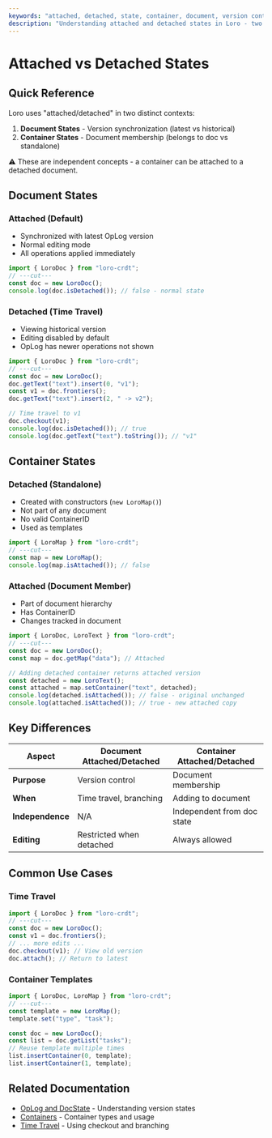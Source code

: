 ```yaml
---
keywords: "attached, detached, state, container, document, version control"
description: "Understanding attached and detached states in Loro - two different but related concepts"
---
```


# Attached vs Detached States

## Quick Reference

Loro uses "attached/detached" in two distinct contexts:

1. **Document States** - Version synchronization (latest vs historical)
2. **Container States** - Document membership (belongs to doc vs standalone)

⚠️ These are independent concepts - a container can be attached to a detached document.

## Document States

### Attached (Default)
- Synchronized with latest OpLog version
- Normal editing mode
- All operations applied immediately

```ts twoslash
import { LoroDoc } from "loro-crdt";
// ---cut---
const doc = new LoroDoc();
console.log(doc.isDetached()); // false - normal state
```

### Detached (Time Travel)
- Viewing historical version
- Editing disabled by default
- OpLog has newer operations not shown

```ts twoslash
import { LoroDoc } from "loro-crdt";
// ---cut---
const doc = new LoroDoc();
doc.getText("text").insert(0, "v1");
const v1 = doc.frontiers();
doc.getText("text").insert(2, " -> v2");

// Time travel to v1
doc.checkout(v1);
console.log(doc.isDetached()); // true
console.log(doc.getText("text").toString()); // "v1"
```


## Container States

### Detached (Standalone)
- Created with constructors (`new LoroMap()`)
- Not part of any document
- No valid ContainerID
- Used as templates

```ts twoslash
import { LoroMap } from "loro-crdt";
// ---cut---
const map = new LoroMap();
console.log(map.isAttached()); // false
```

### Attached (Document Member)
- Part of document hierarchy
- Has ContainerID
- Changes tracked in document

```ts twoslash
import { LoroDoc, LoroText } from "loro-crdt";
// ---cut---
const doc = new LoroDoc();
const map = doc.getMap("data"); // Attached

// Adding detached container returns attached version
const detached = new LoroText();
const attached = map.setContainer("text", detached);
console.log(detached.isAttached()); // false - original unchanged
console.log(attached.isAttached()); // true - new attached copy
```

## Key Differences

| Aspect | Document Attached/Detached | Container Attached/Detached |
|--------|---------------------------|-----------------------------|
| **Purpose** | Version control | Document membership |
| **When** | Time travel, branching | Adding to document |
| **Independence** | N/A | Independent from doc state |
| **Editing** | Restricted when detached | Always allowed |

## Common Use Cases

### Time Travel
```ts twoslash
import { LoroDoc } from "loro-crdt";
// ---cut---
const doc = new LoroDoc();
const v1 = doc.frontiers();
// ... more edits ...
doc.checkout(v1); // View old version
doc.attach(); // Return to latest
```

### Container Templates
```ts twoslash
import { LoroDoc, LoroMap } from "loro-crdt";
// ---cut---
const template = new LoroMap();
template.set("type", "task");

const doc = new LoroDoc();
const list = doc.getList("tasks");
// Reuse template multiple times
list.insertContainer(0, template);
list.insertContainer(1, template);
```

## Related Documentation

- [OpLog and DocState](./oplog_docstate) - Understanding version states
- [Containers](./container) - Container types and usage
- [Time Travel](../user-guide/time-travel) - Using checkout and branching
